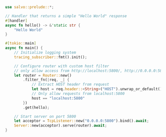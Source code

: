 ```rust  title="custom-filter/src/main.rs"
use salvo::prelude::*;

// Handler that returns a simple "Hello World" response
#[handler]
async fn hello() -> &'static str {
    "Hello World"
}

#[tokio::main]
async fn main() {
    // Initialize logging system
    tracing_subscriber::fmt().init();

    // Configure router with custom host filter
    // only allow access from http://localhost:5800/, http://0.0.0.0:5800/ will get not found page.
    let router = Router::new()
        .filter_fn(|req, _| {
            // Extract HOST header from request
            let host = req.header::<String>("HOST").unwrap_or_default();
            // Only allow requests from localhost:5800
            host == "localhost:5800"
        })
        .get(hello);

    // Start server on port 5800
    let acceptor = TcpListener::new("0.0.0.0:5800").bind().await;
    Server::new(acceptor).serve(router).await;
}

```